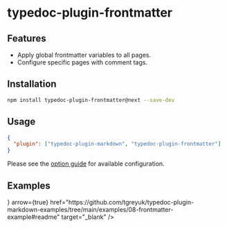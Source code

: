 
# typedoc-plugin-frontmatter

<PackageDescription pjson={pjson} />

## Features

- Apply global frontmatter variables to all pages.
- Configure specific pages with comment tags.

## Installation

```sh npm2yarn
npm install typedoc-plugin-frontmatter@next --save-dev
```

## Usage

```json filename="typedoc.json"
{
  "plugin": ["typedoc-plugin-markdown", "typedoc-plugin-frontmatter"]
}
```

Please see the [option guide](/plugins/frontmatter/options) for available configuration.

## Examples

<Cards num={2}>
  <Cards.Card
    title="View on GitHub"
    icon={<FontAwesomeIcon icon={faGithub} />}
    arrow={true}
    href="https://github.com/tgreyuk/typedoc-plugin-markdown-examples/tree/main/examples/08-frontmatter-example#readme"
    target="_blank"
  />
</Cards>
